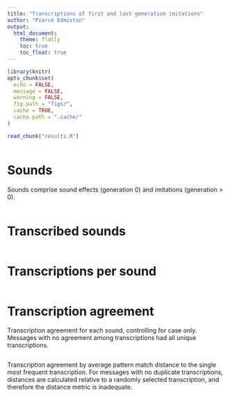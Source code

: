 ```yaml
---
title: "Transcriptions of first and last generation imitations"
author: "Pierce Edmiston"
output:
  html_document:
    theme: flatly
    toc: true
    toc_float: true
---
```


```r
library(knitr)
opts_chunk$set(
  echo = FALSE,
  message = FALSE,
  warning = FALSE,
  fig.path = "figs/",
  cache = TRUE,
  cache.path = ".cache/"
)

read_chunk("results.R")
```

```r
```

# Sounds

Sounds comprise sound effects (generation 0) and imitations (generation > 0).

```r
```

# Transcribed sounds

```r
```

# Transcriptions per sound

```r
```

# Transcription agreement

Transcription agreement for each sound, controlling for case only. Messages with no agreement among transcriptions had all unique transcriptions.

```r
```

Transcription agreement by average pattern match distance to the single most frequent transcription. For messages with no duplicate transcriptions, distances are calculated relative to a randomly selected transcription, and therefore the distance metric is inadequate.

```r
```

